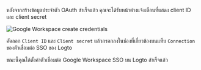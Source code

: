 หลังจากสร้างข้อมูลประจำตัว OAuth สำเร็จแล้ว คุณจะได้รับหน้าต่างแจ้งเตือนที่แสดง client ID และ client secret

<img
  src="/img/assets/google_workspace_create_credentials.webp"
  alt="Google Workspace create credentials"
/>

คัดลอก `Client ID` และ `Client secret` แล้วกรอกลงในช่องที่เกี่ยวข้องบนแท็บ `Connection` ของตัวเชื่อมต่อ SSO ของ Logto

ขณะนี้คุณได้ตั้งค่าตัวเชื่อมต่อ Google Workspace SSO บน Logto สำเร็จแล้ว
